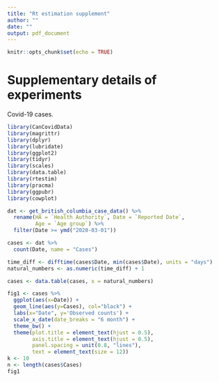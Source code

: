 ```yaml
---
title: "Rt estimation supplement"
author: ""
date: ""
output: pdf_document
---
```


```r
knitr::opts_chunk$set(echo = TRUE)
```

# Supplementary details of experiments

Covid-19 cases.

```r
library(CanCovidData)
library(magrittr)
library(dplyr)
library(lubridate)
library(ggplot2)
library(tidyr)
library(scales)
library(data.table)
library(rtestim)
library(pracma)
library(ggpubr)
library(cowplot)

dat <- get_british_columbia_case_data() %>%
  rename(HA = `Health Authority`, Date = `Reported Date`,
         Age = `Age group`) %>%
  filter(Date >= ymd("2020-03-01"))

cases <- dat %>%
  count(Date, name = "Cases")

time_diff <- difftime(cases$Date, min(cases$Date), units = "days")
natural_numbers <- as.numeric(time_diff) + 1

cases <- data.table(cases, x = natural_numbers)
```

```r
fig1 <- cases %>%
  ggplot(aes(x=Date)) + 
  geom_line(aes(y=Cases), col="black") + 
  labs(x="Date", y='Observed counts') +
  scale_x_date(date_breaks = "6 month") + 
  theme_bw() + 
  theme(plot.title = element_text(hjust = 0.5),
        axis.title = element_text(hjust = 0.5),
        panel.spacing = unit(0.8, "lines"),
        text = element_text(size = 12))
k <- 10
n <- length(cases$Cases)
fig1
```
